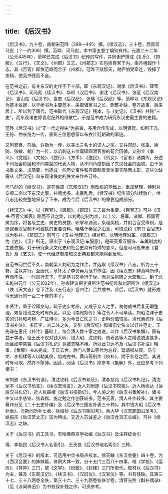 ```yaml
---
---
---
```

title: 《后汉书》
---



《后汉书》，九十卷，南朝宋范晔（398—445）撰。《续汉志》，三十卷，西晋司马彪（？—约306）撰。范晔、司马彪，本书第五卷丁编别有传。元嘉二十二年（公元445年），范晔已完成《后汉书》纪传的写作，并同谢俨撰成《礼乐》、《舆服》、《五行》、《天文》、《州郡》五志。《州郡志》实包括百官于内。南齐檀超作十志，其《百官》即依范晔而合于《州郡》。范晔下狱那天，谢俨怕受牵连，毁掉了志稿，使范书残而不全。

在范书之前，有关东汉的史作不下十部，即《东观汉记》、谢承《后汉书》、薛莹《后汉书》、司马彪《续汉书》、华峤《汉后书》、谢沈《后汉书》、张莹《后汉南记》、袁山松《后汉书》、袁宏《后汉纪》、张璠《后汉纪》等。范晔以《东观汉记》为基本依据，以华峤书为主要蓝本，采撷诸家书之长，删繁补缺，整齐故事，后来居上。所以到了唐代，范书取代《东观汉记》残本，与《史记》、《汉书》并称“三史”，而东观诸史除袁宏纪外相继散亡。于是范书成为研究东汉史最主要的史籍。

范晔《后汉书》以“正一代之得失”为宗旨，多用合传形成，以明褒贬。如列王充、王符、仲长统为一传，表彰三位思想家以布衣针贬朝政的事迹。

又列郭泰、符融、许劭为一传，以突出三名士的识人之鉴。又并邓彪、张禹、徐防、张敏、胡广为一传，以讥刺这五位庸碌圆滑官僚的苟合因循。又别立《孝义》、《党锢》、《文苑》、《独行》、《方术》、《逸民》、《列女》、《宦者》诸类传，分述不同社会阶层和不同类型的代表人物，从不同角度刻画了东汉社会的面貌。由于范书重文采，求简要，也造成一些历史事件和典章制度具体事实隐而未彰，这些欠缺需从《后汉纪》和东观诸佚史的佚文来作些订补。

司马彪的《续汉书》，是在谯周《东观汉记》删改稿的基础上，重加整理，特别对安顺二帝以下东汉史事，补阙尤多。永嘉乱后，《续汉书》纪传部分陆续散亡，唯八志比较完整地保存了下来，成为今后《后汉书》的重要组成部分。

《续汉志》中，以《百官》、《舆服》、《郡国》三志最为重要。《百官志》可补《汉书·百官公卿表》略而不详之弊，以刘秀定制为准，以上公、将军、诸卿、郡国官属为序，将各级主吏、属吏的员数、职掌和源流，条理爬梳，并附百官受俸例，是研究秦汉官制不可或缺的重要资料。唯略于秦官之沿革，可取沈约《宋书·百官志》以为弥补。《郡国志》则可与《汉书·地理志》相对照，以明地理沿革。《舆服志》为《史》、《汉》所无，源出于《东观汉记·车服意》，是研究秦汉服饰、车舆制度的主要依据，对于研究秦汉文化史和社会史具有特殊的意义。但是司马彪未志《食货》及《艺文》，使一代经济制度和文史典籍都未能得到反映。

自范书问世后不久，南朝梁人刘昭为之作注，并选取《续汉书》八志，析为三十卷，注以并行。至唐代，章怀太子李贤再为范书作注，因《续汉志》非范晔所作，弃而不注，一时风行天下。于是范书又单行于世，而刘注则随之大部散亡。到了北宋乾兴元年（公元1022年），孙奭建议把李贤所注范书纪传和刘昭所注《续汉志》（佚《天文志》卷下注及《五行志》卷四注）合并成书。此后，《后汉书》就形成今天通行的一百二十卷的本子。

李贤注，重于诠释文句，疏于史实考辨，又成于众人之手，匆匆成书后复无暇整理，繁复错讹之处时有所见，以至《南匈奴传》等注令人不可卒读。刘昭注详于史实的订补和考辨，广征博引，多为今日亡佚之书，史料价值较高。清代惠栋作《后汉书补注》，多正李、刘二注之失，又引《后汉纪》和诸旧史佚文以订补范史。王先谦在惠氏《补注》基础上，综合清人数十家之成说，以作《后汉书集解》，颇有益于学者。但王氏不仅对钱大昕、钱大昭、沈钦韩、周寿昌等人之精说脱遗甚多，而且如李慈铭《后汉书札记》竟被忽略不用。所以此书远不及《后汉书补注》精审。《集解》书未完成，王氏去世。后门人黄山等代为总校，延请柳从辰、马与龙、李祖楺等人以助其役，始成完书。黄山等别作《校补》，附于各卷之后。其说时有可取，然终不赅博。因此，阅读《后汉书》除参考《集解》外，还应参考下列诸书：

宋刘攽《东汉书刊误》，清沈钦韩《后汉书疏证》，清李慈铭《后汉书札记》，清沈家本《后汉书琐言》、《续汉志琐言》，近人刘盼遂《后汉书校笺》，近人杨树达《读后汉书札记》，近人张森楷《后汉书校勘记》，今人施之勉《后汉书集解补》，诸书中又以李慈铭、张森楷、施之勉之作创获较多。范书无表，清人补作较多。其主要著作分见《二十五史补编》及《后汉书三国志补表三十种》。其中钱大昭《后汉书补表》、万斯同所补七表、徐绍桢《后汉书朔闰考》、黄大华《汉志郡国沿革考》、姚振宗《后汉艺文志》较为特出。又近人苏诚鉴之《后汉食货志长编》，可补《续汉志》之缺。

关于《后汉书》的工具书，有哈佛燕京学社编《后汉书》及注释综合引

得、李裕民《后汉书人名索引》、王天良《后汉书地名索引》三种。

关于《后汉书》的版本，可选用中华书局点校本。徐天麟《东汉会要》四十卷，为《西汉会要》的姊妹篇，体例大体一致，分十五门三百八十四事，唯《学校》、《运历》、《祥异》三门，被《文学》、《历数》、《封建》三门所取代。取材以《后汉书》为主，兼及《东观汉记》、《续汉书》、《汉旧仪》、《汉官仪》等。书有残缺。其第三十七、三十八两卷全佚，第三十六、三十九两卷各佚半卷。清蒋光煦《斠补偶录》（见《涉闻梓旧》）为书校误补残之作，可资参考。